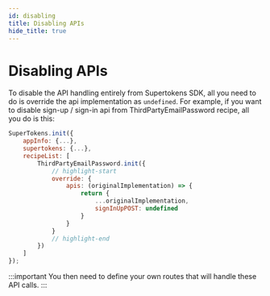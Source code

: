 ```yaml
---
id: disabling
title: Disabling APIs
hide_title: true
---
```



# Disabling APIs

To disable the API handling entirely from Supertokens SDK, all you need to do is override the api implementation as `undefined`. For example, if you want to disable sign-up / sign-in api from ThirdPartyEmailPassword recipe, all you do is this:

<FrontendSDKTabs>
<TabItem value="reactjs">

```jsx
SuperTokens.init({
    appInfo: {...},
    supertokens: {...},
    recipeList: [
        ThirdPartyEmailPassword.init({
            // highlight-start
            override: {
                apis: (originalImplementation) => {
                    return {
                        ...originalImplementation,
                        signInUpPOST: undefined
                    }
                }
            }
            // highlight-end
        })
    ]
});
```
</TabItem>
</FrontendSDKTabs>

:::important
You then need to define your own routes that will handle these API calls.
:::